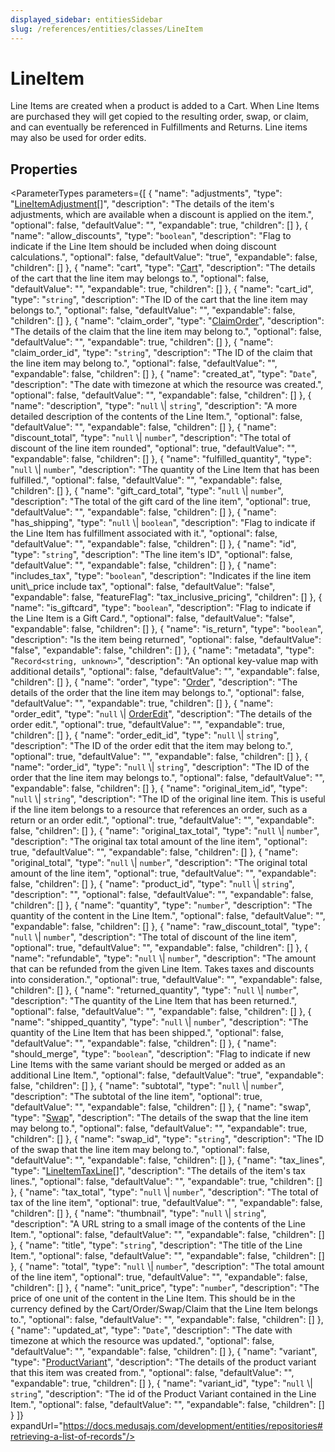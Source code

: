 ```yaml
---
displayed_sidebar: entitiesSidebar
slug: /references/entities/classes/LineItem
---
```



# LineItem

Line Items are created when a product is added to a Cart. When Line Items are purchased they will get copied to the resulting order, swap, or claim, and can eventually be referenced in Fulfillments and Returns. Line items may also be used for order edits.

## Properties

<ParameterTypes parameters={[
  {
    "name": "adjustments",
    "type": "[LineItemAdjustment](entities.LineItemAdjustment.mdx)[]",
    "description": "The details of the item's adjustments, which are available when a discount is applied on the item.",
    "optional": false,
    "defaultValue": "",
    "expandable": true,
    "children": []
  },
  {
    "name": "allow_discounts",
    "type": "`boolean`",
    "description": "Flag to indicate if the Line Item should be included when doing discount calculations.",
    "optional": false,
    "defaultValue": "true",
    "expandable": false,
    "children": []
  },
  {
    "name": "cart",
    "type": "[Cart](entities.Cart.mdx)",
    "description": "The details of the cart that the line item may belongs to.",
    "optional": false,
    "defaultValue": "",
    "expandable": true,
    "children": []
  },
  {
    "name": "cart_id",
    "type": "`string`",
    "description": "The ID of the cart that the line item may belongs to.",
    "optional": false,
    "defaultValue": "",
    "expandable": false,
    "children": []
  },
  {
    "name": "claim_order",
    "type": "[ClaimOrder](entities.ClaimOrder.mdx)",
    "description": "The details of the claim that the line item may belong to.",
    "optional": false,
    "defaultValue": "",
    "expandable": true,
    "children": []
  },
  {
    "name": "claim_order_id",
    "type": "`string`",
    "description": "The ID of the claim that the line item may belong to.",
    "optional": false,
    "defaultValue": "",
    "expandable": false,
    "children": []
  },
  {
    "name": "created_at",
    "type": "`Date`",
    "description": "The date with timezone at which the resource was created.",
    "optional": false,
    "defaultValue": "",
    "expandable": false,
    "children": []
  },
  {
    "name": "description",
    "type": "`null` \\| `string`",
    "description": "A more detailed description of the contents of the Line Item.",
    "optional": false,
    "defaultValue": "",
    "expandable": false,
    "children": []
  },
  {
    "name": "discount_total",
    "type": "`null` \\| `number`",
    "description": "The total of discount of the line item rounded",
    "optional": true,
    "defaultValue": "",
    "expandable": false,
    "children": []
  },
  {
    "name": "fulfilled_quantity",
    "type": "`null` \\| `number`",
    "description": "The quantity of the Line Item that has been fulfilled.",
    "optional": false,
    "defaultValue": "",
    "expandable": false,
    "children": []
  },
  {
    "name": "gift_card_total",
    "type": "`null` \\| `number`",
    "description": "The total of the gift card of the line item",
    "optional": true,
    "defaultValue": "",
    "expandable": false,
    "children": []
  },
  {
    "name": "has_shipping",
    "type": "`null` \\| `boolean`",
    "description": "Flag to indicate if the Line Item has fulfillment associated with it.",
    "optional": false,
    "defaultValue": "",
    "expandable": false,
    "children": []
  },
  {
    "name": "id",
    "type": "`string`",
    "description": "The line item's ID",
    "optional": false,
    "defaultValue": "",
    "expandable": false,
    "children": []
  },
  {
    "name": "includes_tax",
    "type": "`boolean`",
    "description": "Indicates if the line item unit\\_price include tax",
    "optional": false,
    "defaultValue": "false",
    "expandable": false,
    "featureFlag": "tax_inclusive_pricing",
    "children": []
  },
  {
    "name": "is_giftcard",
    "type": "`boolean`",
    "description": "Flag to indicate if the Line Item is a Gift Card.",
    "optional": false,
    "defaultValue": "false",
    "expandable": false,
    "children": []
  },
  {
    "name": "is_return",
    "type": "`boolean`",
    "description": "Is the item being returned",
    "optional": false,
    "defaultValue": "false",
    "expandable": false,
    "children": []
  },
  {
    "name": "metadata",
    "type": "`Record<string, unknown>`",
    "description": "An optional key-value map with additional details",
    "optional": false,
    "defaultValue": "",
    "expandable": false,
    "children": []
  },
  {
    "name": "order",
    "type": "[Order](entities.Order.mdx)",
    "description": "The details of the order that the line item may belongs to.",
    "optional": false,
    "defaultValue": "",
    "expandable": true,
    "children": []
  },
  {
    "name": "order_edit",
    "type": "`null` \\| [OrderEdit](entities.OrderEdit.mdx)",
    "description": "The details of the order edit.",
    "optional": true,
    "defaultValue": "",
    "expandable": true,
    "children": []
  },
  {
    "name": "order_edit_id",
    "type": "`null` \\| `string`",
    "description": "The ID of the order edit that the item may belong to.",
    "optional": true,
    "defaultValue": "",
    "expandable": false,
    "children": []
  },
  {
    "name": "order_id",
    "type": "`null` \\| `string`",
    "description": "The ID of the order that the line item may belongs to.",
    "optional": false,
    "defaultValue": "",
    "expandable": false,
    "children": []
  },
  {
    "name": "original_item_id",
    "type": "`null` \\| `string`",
    "description": "The ID of the original line item. This is useful if the line item belongs to a resource that references an order, such as a return or an order edit.",
    "optional": true,
    "defaultValue": "",
    "expandable": false,
    "children": []
  },
  {
    "name": "original_tax_total",
    "type": "`null` \\| `number`",
    "description": "The original tax total amount of the line item",
    "optional": true,
    "defaultValue": "",
    "expandable": false,
    "children": []
  },
  {
    "name": "original_total",
    "type": "`null` \\| `number`",
    "description": "The original total amount of the line item",
    "optional": true,
    "defaultValue": "",
    "expandable": false,
    "children": []
  },
  {
    "name": "product_id",
    "type": "`null` \\| `string`",
    "description": "",
    "optional": false,
    "defaultValue": "",
    "expandable": false,
    "children": []
  },
  {
    "name": "quantity",
    "type": "`number`",
    "description": "The quantity of the content in the Line Item.",
    "optional": false,
    "defaultValue": "",
    "expandable": false,
    "children": []
  },
  {
    "name": "raw_discount_total",
    "type": "`null` \\| `number`",
    "description": "The total of discount of the line item",
    "optional": true,
    "defaultValue": "",
    "expandable": false,
    "children": []
  },
  {
    "name": "refundable",
    "type": "`null` \\| `number`",
    "description": "The amount that can be refunded from the given Line Item. Takes taxes and discounts into consideration.",
    "optional": true,
    "defaultValue": "",
    "expandable": false,
    "children": []
  },
  {
    "name": "returned_quantity",
    "type": "`null` \\| `number`",
    "description": "The quantity of the Line Item that has been returned.",
    "optional": false,
    "defaultValue": "",
    "expandable": false,
    "children": []
  },
  {
    "name": "shipped_quantity",
    "type": "`null` \\| `number`",
    "description": "The quantity of the Line Item that has been shipped.",
    "optional": false,
    "defaultValue": "",
    "expandable": false,
    "children": []
  },
  {
    "name": "should_merge",
    "type": "`boolean`",
    "description": "Flag to indicate if new Line Items with the same variant should be merged or added as an additional Line Item.",
    "optional": false,
    "defaultValue": "true",
    "expandable": false,
    "children": []
  },
  {
    "name": "subtotal",
    "type": "`null` \\| `number`",
    "description": "The subtotal of the line item",
    "optional": true,
    "defaultValue": "",
    "expandable": false,
    "children": []
  },
  {
    "name": "swap",
    "type": "[Swap](entities.Swap.mdx)",
    "description": "The details of the swap that the line item may belong to.",
    "optional": false,
    "defaultValue": "",
    "expandable": true,
    "children": []
  },
  {
    "name": "swap_id",
    "type": "`string`",
    "description": "The ID of the swap that the line item may belong to.",
    "optional": false,
    "defaultValue": "",
    "expandable": false,
    "children": []
  },
  {
    "name": "tax_lines",
    "type": "[LineItemTaxLine](entities.LineItemTaxLine.mdx)[]",
    "description": "The details of the item's tax lines.",
    "optional": false,
    "defaultValue": "",
    "expandable": true,
    "children": []
  },
  {
    "name": "tax_total",
    "type": "`null` \\| `number`",
    "description": "The total of tax of the line item",
    "optional": true,
    "defaultValue": "",
    "expandable": false,
    "children": []
  },
  {
    "name": "thumbnail",
    "type": "`null` \\| `string`",
    "description": "A URL string to a small image of the contents of the Line Item.",
    "optional": false,
    "defaultValue": "",
    "expandable": false,
    "children": []
  },
  {
    "name": "title",
    "type": "`string`",
    "description": "The title of the Line Item.",
    "optional": false,
    "defaultValue": "",
    "expandable": false,
    "children": []
  },
  {
    "name": "total",
    "type": "`null` \\| `number`",
    "description": "The total amount of the line item",
    "optional": true,
    "defaultValue": "",
    "expandable": false,
    "children": []
  },
  {
    "name": "unit_price",
    "type": "`number`",
    "description": "The price of one unit of the content in the Line Item. This should be in the currency defined by the Cart/Order/Swap/Claim that the Line Item belongs to.",
    "optional": false,
    "defaultValue": "",
    "expandable": false,
    "children": []
  },
  {
    "name": "updated_at",
    "type": "`Date`",
    "description": "The date with timezone at which the resource was updated.",
    "optional": false,
    "defaultValue": "",
    "expandable": false,
    "children": []
  },
  {
    "name": "variant",
    "type": "[ProductVariant](entities.ProductVariant.mdx)",
    "description": "The details of the product variant that this item was created from.",
    "optional": false,
    "defaultValue": "",
    "expandable": true,
    "children": []
  },
  {
    "name": "variant_id",
    "type": "`null` \\| `string`",
    "description": "The id of the Product Variant contained in the Line Item.",
    "optional": false,
    "defaultValue": "",
    "expandable": false,
    "children": []
  }
]} expandUrl="https://docs.medusajs.com/development/entities/repositories#retrieving-a-list-of-records"/>

